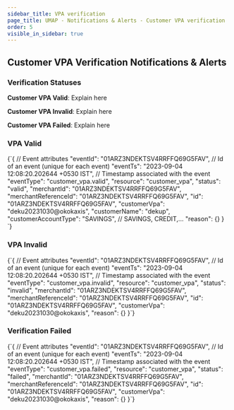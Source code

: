 ```yaml
---
sidebar_title: VPA verification
page_title: UMAP - Notifications & Alerts - Customer VPA verification
order: 5
visible_in_sidebar: true
---
```


## Customer VPA Verification Notifications & Alerts

### Verification Statuses

**Customer VPA Valid**: Explain here

**Customer VPA Invalid**: Explain here

**Customer VPA Failed**: Explain here

### VPA Valid

<CodeBlockWithCopy language="json">
{`{
   // Event attributes
   "eventId": "01ARZ3NDEKTSV4RRFFQ69G5FAV", // Id of an event (unique for each event)
   "eventTs": "2023-09-04 12:08:20.202644 +0530 IST", // Timestamp associated with the event
   "eventType": "customer_vpa.valid",
   "resource": "customer_vpa",
   "status": "valid",
   "merchantId": "01ARZ3NDEKTSV4RRFFQ69G5FAV",
   "merchantReferenceId": "01ARZ3NDEKTSV4RRFFQ69G5FAV",
   "id": "01ARZ3NDEKTSV4RRFFQ69G5FAV",
   "customerVpa": "deku20231030@okokaxis",
   "customerName": "dekup",
   "customerAccountType": "SAVINGS", // SAVINGS, CREDIT,...
   "reason": {}
}
`}
</CodeBlockWithCopy>

### VPA Invalid

<CodeBlockWithCopy language="json">
{`{
   // Event attributes
   "eventId": "01ARZ3NDEKTSV4RRFFQ69G5FAV", // Id of an event (unique for each event)
   "eventTs": "2023-09-04 12:08:20.202644 +0530 IST", // Timestamp associated with the event
   "eventType": "customer_vpa.invalid",
   "resource": "customer_vpa",
   "status": "invalid",
   "merchantId": "01ARZ3NDEKTSV4RRFFQ69G5FAV",
   "merchantReferenceId": "01ARZ3NDEKTSV4RRFFQ69G5FAV",
   "id": "01ARZ3NDEKTSV4RRFFQ69G5FAV",
   "customerVpa": "deku20231030@okokaxis",
   "reason": {}
}`}
</CodeBlockWithCopy>

### Verification Failed

<CodeBlockWithCopy language="json">
{`{
   // Event attributes
   "eventId": "01ARZ3NDEKTSV4RRFFQ69G5FAV", // Id of an event (unique for each event)
   "eventTs": "2023-09-04 12:08:20.202644 +0530 IST", // Timestamp associated with the event
   "eventType": "customer_vpa.failed",
   "resource": "customer_vpa",
   "status": "failed",
   "merchantId": "01ARZ3NDEKTSV4RRFFQ69G5FAV",
   "merchantReferenceId": "01ARZ3NDEKTSV4RRFFQ69G5FAV",
   "id": "01ARZ3NDEKTSV4RRFFQ69G5FAV",
   "customerVpa": "deku20231030@okokaxis",
   "reason": {}
}`}
</CodeBlockWithCopy>